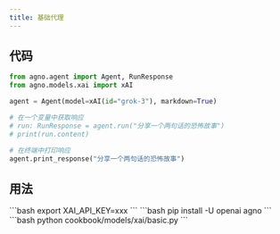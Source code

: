 ```yaml
---
title: 基础代理
---
```


## 代码

```python cookbook/models/xai/basic.py
from agno.agent import Agent, RunResponse
from agno.models.xai import xAI

agent = Agent(model=xAI(id="grok-3"), markdown=True)

# 在一个变量中获取响应
# run: RunResponse = agent.run("分享一个两句话的恐怖故事")
# print(run.content)

# 在终端中打印响应
agent.print_response("分享一个两句话的恐怖故事")
```

## 用法

<Steps>
  <Snippet file="create-venv-step.mdx" />

  <Step title="设置你的 API 密钥">
    ```bash
    export XAI_API_KEY=xxx
    ```
  </Step>

  <Step title="安装库">
    ```bash
    pip install -U openai agno
    ```
  </Step>

  <Step title="运行代理">
    ```bash
    python cookbook/models/xai/basic.py
    ```
  </Step>
</Steps>